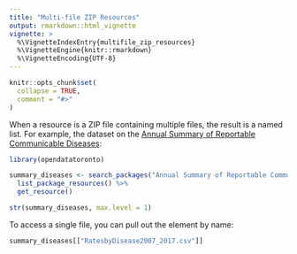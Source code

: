 ```yaml
---
title: "Multi-file ZIP Resources"
output: rmarkdown::html_vignette
vignette: >
  %\VignetteIndexEntry{multifile_zip_resources}
  %\VignetteEngine{knitr::rmarkdown}
  %\VignetteEncoding{UTF-8}
---
```


```r
knitr::opts_chunk$set(
  collapse = TRUE,
  comment = "#>"
)
```

When a resource is a ZIP file containing multiple files, the result is a named list. For example, the dataset on the [Annual Summary of Reportable Communicable Diseases](https://open.toronto.ca/dataset/annual-summary-of-reportable-communicable-diseases/):

```r
library(opendatatoronto)

summary_diseases <- search_packages("Annual Summary of Reportable Communicable Diseases") %>%
  list_package_resources() %>%
  get_resource()

str(summary_diseases, max.level = 1)
```

To access a single file, you can pull out the element by name:

```r
summary_diseases[["RatesbyDisease2007_2017.csv"]]
```
